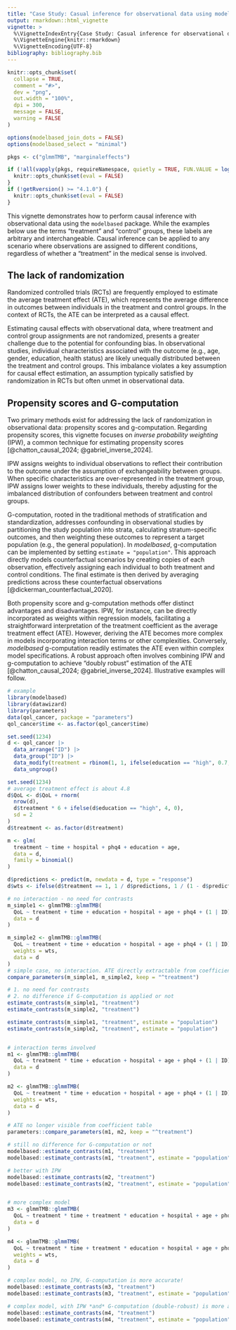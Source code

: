 ```yaml
---
title: "Case Study: Casual inference for observational data using modelbased"
output: rmarkdown::html_vignette
vignette: >
  %\VignetteIndexEntry{Case Study: Casual inference for observational data using modelbased}
  %\VignetteEngine{knitr::rmarkdown}
  %\VignetteEncoding{UTF-8}
bibliography: bibliography.bib
---
```


```r
knitr::opts_chunk$set(
  collapse = TRUE,
  comment = "#>",
  dev = "png",
  out.width = "100%",
  dpi = 300,
  message = FALSE,
  warning = FALSE
)

options(modelbased_join_dots = FALSE)
options(modelbased_select = "minimal")

pkgs <- c("glmmTMB", "marginaleffects")

if (!all(vapply(pkgs, requireNamespace, quietly = TRUE, FUN.VALUE = logical(1L)))) {
  knitr::opts_chunk$set(eval = FALSE)
}
if (!getRversion() >= "4.1.0") {
  knitr::opts_chunk$set(eval = FALSE)
}
```

This vignette demonstrates how to perform causal inference with observational data using the `modelbased` package. While the examples below use the terms "treatment" and "control" groups, these labels are arbitrary and interchangeable. Causal inference can be applied to any scenario where observations are assigned to different conditions, regardless of whether a "treatment" in the medical sense is involved.

## The lack of randomization

Randomized controlled trials (RCTs) are frequently employed to estimate the average treatment effect (ATE), which represents the average difference in outcomes between individuals in the treatment and control groups. In the context of RCTs, the ATE can be interpreted as a causal effect.

Estimating causal effects with observational data, where treatment and control group assignments are not randomized, presents a greater challenge due to the potential for confounding bias. In observational studies, individual characteristics associated with the outcome (e.g., age, gender, education, health status) are likely unequally distributed between the treatment and control groups. This imbalance violates a key assumption for causal effect estimation, an assumption typically satisfied by randomization in RCTs but often unmet in observational data.

## Propensity scores and G-computation

Two primary methods exist for addressing the lack of randomization in observational data: propensity scores and g-computation. Regarding propensity scores, this vignette focuses on _inverse probability weighting_ (IPW), a common technique for estimating propensity scores [@chatton_causal_2024; @gabriel_inverse_2024].

IPW assigns weights to individual observations to reflect their contribution to the outcome under the assumption of exchangeability between groups. When specific characteristics are over-represented in the treatment group, IPW assigns lower weights to these individuals, thereby adjusting for the imbalanced distribution of confounders between treatment and control groups.

G-computation, rooted in the traditional methods of stratification and standardization, addresses confounding in observational studies by partitioning the study population into strata, calculating stratum-specific outcomes, and then weighting these outcomes to represent a target population (e.g., the general population). In _modelbased_, g-computation can be implemented by setting `estimate = "population"`. This approach directly models counterfactual scenarios by creating copies of each observation, effectively assigning each individual to both treatment and control conditions. The final estimate is then derived by averaging predictions across these counterfactual observations [@dickerman_counterfactual_2020].

Both propensity score and g-computation methods offer distinct advantages and disadvantages. IPW, for instance, can be directly incorporated as weights within regression models, facilitating a straightforward interpretation of the treatment coefficient as the average treatment effect (ATE). However, deriving the ATE becomes more complex in models incorporating interaction terms or other complexities.  Conversely, *modelbased* g-computation readily estimates the ATE even within complex model specifications. A robust approach often involves combining IPW and g-computation to achieve "doubly robust" estimation of the ATE [@chatton_causal_2024; @gabriel_inverse_2024]. Illustrative examples will follow.

```r
# example
library(modelbased)
library(datawizard)
library(parameters)
data(qol_cancer, package = "parameters")
qol_cancer$time <- as.factor(qol_cancer$time)

set.seed(1234)
d <- qol_cancer |>
  data_arrange("ID") |>
  data_group("ID") |>
  data_modify(treatment = rbinom(1, 1, ifelse(education == "high", 0.7, 0.4))) |>
  data_ungroup()

set.seed(1234)
# average treatment effect is about 4.8
d$QoL <- d$QoL + rnorm(
  nrow(d),
  d$treatment * 6 + ifelse(d$education == "high", 4, 0),
  sd = 2
)
d$treatment <- as.factor(d$treatment)

m <- glm(
  treatment ~ time + hospital + phq4 + education + age,
  data = d,
  family = binomial()
)

d$predictions <- predict(m, newdata = d, type = "response")
d$wts <- ifelse(d$treatment == 1, 1 / d$predictions, 1 / (1 - d$predictions))

# no interaction - no need for contrasts
m_simple1 <- glmmTMB::glmmTMB(
  QoL ~ treatment + time + education + hospital + age + phq4 + (1 | ID),
  data = d
)

m_simple2 <- glmmTMB::glmmTMB(
  QoL ~ treatment + time + education + hospital + age + phq4 + (1 | ID),
  weights = wts,
  data = d
)
# simple case, no interaction. ATE directly extractable from coefficient table
compare_parameters(m_simple1, m_simple2, keep = "^treatment")

# 1. no need for contrasts
# 2. no difference if G-computation is applied or not
estimate_contrasts(m_simple1, "treatment")
estimate_contrasts(m_simple2, "treatment")

estimate_contrasts(m_simple1, "treatment", estimate = "population")
estimate_contrasts(m_simple2, "treatment", estimate = "population")


# interaction terms involved
m1 <- glmmTMB::glmmTMB(
  QoL ~ treatment * time + education + hospital + age + phq4 + (1 | ID),
  data = d
)

m2 <- glmmTMB::glmmTMB(
  QoL ~ treatment * time + education + hospital + age + phq4 + (1 | ID),
  weights = wts,
  data = d
)

# ATE no longer visible from coefficient table
parameters::compare_parameters(m1, m2, keep = "^treatment")

# still no difference for G-computation or not
modelbased::estimate_contrasts(m1, "treatment")
modelbased::estimate_contrasts(m1, "treatment", estimate = "population")

# better with IPW
modelbased::estimate_contrasts(m2, "treatment")
modelbased::estimate_contrasts(m2, "treatment", estimate = "population")


# more complex model
m3 <- glmmTMB::glmmTMB(
  QoL ~ treatment * time + treatment * education + hospital + age + phq4 + (1 | ID),
  data = d
)

m4 <- glmmTMB::glmmTMB(
  QoL ~ treatment * time + treatment * education + hospital + age + phq4 + (1 | ID),
  weights = wts,
  data = d
)

# complex model, no IPW, G-computation is more accurate!
modelbased::estimate_contrasts(m3, "treatment")
modelbased::estimate_contrasts(m3, "treatment", estimate = "population")

# complex model, with IPW *and* G-computation (double-robust) is more accurate!
modelbased::estimate_contrasts(m4, "treatment")
modelbased::estimate_contrasts(m4, "treatment", estimate = "population")
```
